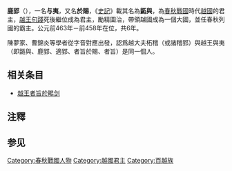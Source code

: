 {{About|先秦时期越国君主與夷|春秋时期宋国同名君主與夷|宋殤公}}
{{百越君王
|名稱=越王鹿郢
|前任=[[句踐|句踐]]
|繼任=[[不壽|不壽]]
|畫像=
|畫像大小=
|說明=
|在位=前463年－前458年<ref>此從[[楊寬|楊寬]]《戰國史料編年輯証》定越王鹿郢在位年。一作前464年－前459年。</ref>
|年號=
|姓名=鹿郢（與夷、於賜、鼫與<ref>《史記》記載的名字。</ref>）
|封號=
|字=
|號=
|別名=
|出生年=
|逝世年=前458年
|廟號=
|諡號=
|尊號=
|陵墓=在今[[浙江省|浙江省]]一帶，待考
|父親=[[句踐|句踐]]
|嫡母=
|母親=
|后妃=
|兄弟=
|姊妹=
|子女=
}}
'''鹿郢'''（{{bd|？||前458年||catIdx=L鹿}}），一名'''与夷'''，又名'''於賜'''，《[[史記|史記]]》載其名為'''鼫與'''，為[[春秋时期|春秋]][[戰國|戰國]]時代[[越國|越國]]的君主，[[越王句踐|越王句踐]]死後繼位成為君主，勵精圖治，帶領越國成為一個大國，並任春秋列國的霸主。公元前463年－前458年在位，共6年。

陳夢家、曹錦炎等學者從字音對應出發，認爲越大夫柘稽（或諸稽郢）與越王與夷（即鼫與、鹿郢、適郢、者旨於賜、者旨）是同一個人。

==相关条目==
*[[越王者旨於睗剑|越王者旨於睗剑]]

==注釋==
<div class="references-small">
<references />
</div>
==参见==
{{start box}}
{{s-before|父[[句踐|越王句踐]]}}
{{s-title|[[戰國|戰國]][[越國|越國]]君主|前463年－前458年}}
{{s-after|子[[不壽|越王不壽]]}}
{{end box}}
{{中國君主小作品}}
{{越国君主}}
[[Category:春秋戰國人物|Category:春秋戰國人物]]
[[Category:越國君主|Category:越國君主]]
[[Category:百越族|Category:百越族]]